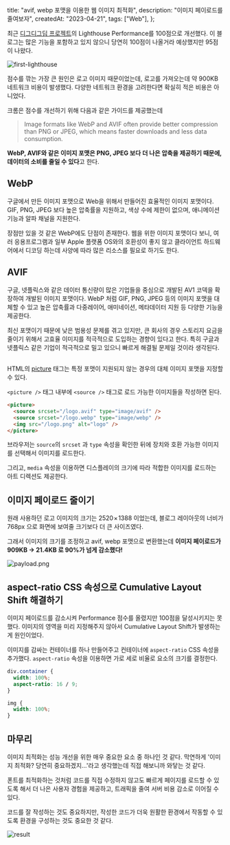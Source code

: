   title: "avif, webp 포맷을 이용한 웹 이미지 최적화",
  description: "이미지 페이로드를 줄여보자",
  createdAt: "2023-04-21",
  tags: ["Web"],
};

최근 [디그디그딥 프로젝트](https://github.com/prgrms-fe-devcourse/FEDC3_DigDigDeep_Yuri)의 Lighthouse Performance를 100점으로 개선했다. 이 블로그는 많은 기능을 포함하고 있지 않으니 당연히 100점이 나올거라 예상했지만 95점이 나왔다.

![first-lighthouse](first-lighthouse.png)

점수를 깎는 가장 큰 원인은 로고 이미지 때문이었는데, 로고를 가져오는데 약 900KB 네트워크 비용이 발생했다. 다양한 네트워크 환경을 고려한다면 확실히 적은 비용은 아니었다.

크롬은 점수를 개선하기 위해 다음과 같은 가이드를 제공했는데

> Image formats like WebP and AVIF often provide better compression than PNG or JPEG, which means faster downloads and less data consumption.

**WebP, AVIF와 같은 이미지 포맷은 PNG, JPEG 보다 더 나은 압축을 제공하기 때문에, 데이터의 소비를 줄일 수 있다**고 한다.

## WebP

구글에서 만든 이미지 포맷으로 Web을 위해서 만들어진 효율적인 이미지 포맷이다. GIF, PNG, JPEG 보다 높은 압축률을 지원하고, 색상 수에 제한이 없으며, 애니메이션 기능과 알파 채널을 지원한다.

장점만 있을 것 같은 WebP에도 단점이 존재한다. 웹을 위한 이미지 포맷이다 보니, 여러 응용프로그램과 일부 Apple 플랫폼 OS와의 호환성이 좋지 않고 클라이언트 하드웨어에서 디코딩 하는데 사양에 따라 많은 리소스를 필요로 하기도 한다.

## AVIF

구글, 넷플릭스와 같은 데이터 통신량이 많은 기업들을 중심으로 개발된 AV1 코덱을 확장하여 개발된 이미지 포맷이다. WebP 처럼 GIF, PNG, JPEG 등의 이미지 포맷을 대체할 수 있고 높은 압축률과 다중레이어, 애미네이션, 메타데이터 지원 등 다양한 기능을 제공한다.

최신 포맷이기 때문에 낮은 범용성 문제를 겪고 있지만, 큰 회사의 경우 스토리지 요금을 줄이기 위해서 고효율 이미지를 적극적으로 도입하는 경향이 있다고 한다. 특히 구글과 넷플릭스 같은 기업이 적극적으로 밀고 있으니 빠르게 해결될 문제일 것이라 생각된다.

## <picture />

HTML의 [picture](https://developer.mozilla.org/en-US/docs/Web/HTML/Element/picture) 태그는 특정 포맷이 지원되지 않는 경우의 대체 이미지 포맷을 지정할 수 있다.

`<picture />` 태그 내부에 `<source />` 태그로 로드 가능한 이미지들을 작성하면 된다.

```html
<picture>
  <source srcset="/logo.avif" type="image/avif" />
  <source srcset="/logo.webp" type="image/webp" />
  <img src="/logo.png" alt="logo" />
</picture>
```

브라우저는 `source`의 `srcset` 과 `type` 속성을 확인한 뒤에 장치와 호환 가능한 이미지를 선택해서 이미지를 로드한다.

그리고, `media` 속성을 이용하면 디스플레이의 크기에 따라 적합한 이미지를 로드하는 아트 디렉션도 제공한다.

## 이미지 페이로드 줄이기

원래 사용하던 로고 이미지의 크기는 2520 × 1388 이었는데, 블로그 레이아웃의 너비가 768px 으로 화면에 보여줄 크기보다 더 큰 사이즈였다.

그래서 이미지의 크기를 조정하고 avif, webp 포맷으로 변환했는데 **이미지 페이로드가 909KB -> 21.4KB 로 90%가 넘게 감소했다!**

![payload.png](payload.png)

## aspect-ratio CSS 속성으로 Cumulative Layout Shift 해결하기

이미지 페이로드를 감소시켜 Performance 점수를 올렸지만 100점을 달성시키지는 못했다. 이미지의 영역을 미리 지정해주지 않아서 Cumulative Layout Shift가 발생하는게 원인이었다.

이미지를 감싸는 컨테이너를 하나 만들어주고 컨테이너에 `aspect-ratio` CSS 속성을 추가했다. `aspect-ratio` 속성을 이용하면 가로 세로 비율로 요소의 크기를 결정한다.

```css
div.container {
  width: 100%;
  aspect-ratio: 16 / 9;
}

img {
  width: 100%;
}
```

## 마무리

이미지 최적화는 성능 개선을 위한 매우 중요한 요소 중 하나인 것 같다. 막연하게 '이미지 최적화? 당연히 중요하겠지...'라고 생각했는데 직접 해보니까 와닿는 것 같다.

폰트를 최적화하는 것처럼 코드를 직접 수정하지 않고도 빠르게 페이지를 로드할 수 있도록 해서 더 나은 사용자 경험을 제공하고, 트래픽을 줄여 서버 비용 감소로 이어질 수 있다.

코드를 잘 작성하는 것도 중요하지만, 작성한 코드가 더욱 원활한 환경에서 작동할 수 있도록 환경을 구성하는 것도 중요한 것 같다.

![result](result.png)
